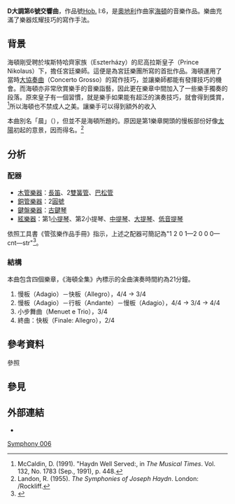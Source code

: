 '''D大調第6號交響曲'''，作品號[[作品號|Hob.]] I:6，是[[奧地利|奧地利]]作曲家[[海頓|海頓]]的音樂作品。樂曲充滿了樂器炫耀技巧的寫作手法。

== 背景 ==
海頓剛受聘於埃斯特哈齊家族（Eszterházy）的尼高拉斯皇子（Prince Nikolaus）下，擔任宮廷樂師。這便是為宮廷樂團所寫的首批作品。海頓運用了當時[[大協奏曲|大協奏曲]]（Concerto Grosso）的寫作技巧，並讓樂師都能有發揮技巧的機會。而海頓亦非常欣賞樂手的音樂詣藝，因此更在樂章中間加入了一些樂手獨奏的段落。原來皇子有一個習慣，就是樂手如果能有超泛的演奏技巧，就會得到獎賞，<ref>McCaldin, D. (1991). "Haydn Well Served:, in ''The Musical Times''. Vol. 132, No. 1783 (Sep., 1991), p. 448.</ref>所以海頓也不禁成人之美。讓樂手可以得到額外的收入

本曲別名「晨」（{{lang-fr|''La Matin''}}），但並不是海頓所題的。原因是第1樂章開頭的慢板部份好像[[太陽|太陽]]初起的意景，因而得名。<ref>Landon, R. (1955). ''The Symphonies of Joseph Haydn''. London: {{tsl|de|Universal Edition}}/Rockliff.</ref>

== 分析 ==
=== 配器 ===
*[[木管樂器|木管樂器]]：[[長笛|長笛]]、2[[雙簧管|雙簧管]]、[[巴松管|巴松管]]
*[[銅管樂器|銅管樂器]]：2[[圓號|圓號]]
*[[鍵盤樂器|鍵盤樂器]]：[[羽管鍵琴|古鍵琴]]
*[[絃樂器|絃樂器]]：第1[[小提琴|小提琴]]、第2小提琴、[[中提琴|中提琴]]、[[大提琴|大提琴]]、[[低音提琴|低音提琴]]

依照工具書《管弦樂作品手冊》指示，上述之配器可簡記為"1 2 0 1—2 0 0 0—cnt—str"<ref>{{Cite book|title=''ORCHESTRAL MUSIC: A Handbook.''|url=https://archive.org/details/orchestralmusic00dani|last=Daniels|first=David|publisher=Scarecrow Press, Inc.|year=1996|isbn=0-8108-3228-3|location=Lanham|pages=[https://archive.org/details/orchestralmusic00dani/page/n195 183]|edition=3rd ed.}}</ref>。

=== 結構 ===
本曲包含四個樂章，《海頓全集》內標示的全曲演奏時間約為21分鐘。

#慢板（Adagio）－快板（Allegro），4/4 → 3/4
#慢板（Adagio）－行板（Andante）－慢板（Adagio），4/4 → 3/4 → 4/4
#小步舞曲（Menuet e Trio），3/4
#終曲：快板（Finale: Allegro），2/4

== 參考資料 ==
;參照
{{reflist}}

== 參見 ==
{{portal|古典音樂}}

== 外部連結 ==
* {{IMSLP|work=Symphony No.6 in D major, Hob.I:6 (Haydn, Joseph)|cname=海頓第6號交響曲}}

{{海頓交響曲}}

[[Category:海頓交響曲|Symphony 006]]